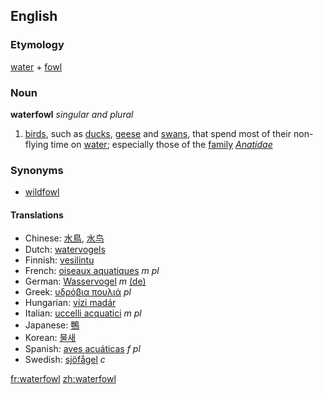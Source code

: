 ==English==
===Etymology===
[[water]] + [[fowl]]

===Noun===
{{wikipediapar|wildfowl}}
'''waterfowl''' ''singular and plural''

# [[bird]]s, such as [[duck]]s, [[geese]] and [[swan]]s, that spend most of their non-flying time on [[water]]; especially those of the [[family]] ''[[Anatidae]]''

===Synonyms===
*[[wildfowl]]

==== Translations ====
*Chinese: [[水鳥]], [[水鸟]]
*Dutch: [[watervogels]]
*Finnish: [[vesilintu]]
*French: [[oiseaux aquatiques]] ''m pl''<!-- singular surely exists -->
*German: [[Wasservogel]] ''m'' [[:de:Wasservogel|(de)]] 
*Greek: [[υδρόβια πουλιά]] ''pl''
*Hungarian: [[vízi madár]]
*Italian: [[uccelli acquatici]] ''m pl''
*Japanese: [[鴨]]
*Korean: [[물새]]
*Spanish: [[aves acuáticas]] ''f pl''
*Swedish: [[sjöfågel]] ''c''

[[fr:waterfowl]]
[[zh:waterfowl]]